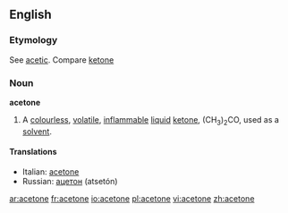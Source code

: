 ==English==

===Etymology===
See [[acetic]]. Compare [[ketone]]

===Noun===
{{wikipedia}}
'''acetone'''

# {{chemistry}} A [[colourless]], [[volatile]], [[inflammable]] [[liquid]] [[ketone]], (CH<sub>3</sub>)<sub>2</sub>CO, used as a [[solvent]].

====Translations====
*Italian: [[acetone]] {{m}}
*Russian: [[ацетон]] (atsetón) {{m}}

[[ar:acetone]]
[[fr:acetone]]
[[io:acetone]]
[[pl:acetone]]
[[vi:acetone]]
[[zh:acetone]]